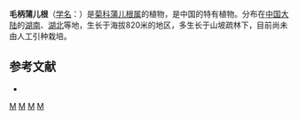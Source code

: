 {{Speciesbox 
| genus = Sinosenecio
| species = eriopodus
| authority = (Cumm.) C. Jeffrey et [[陈艺林|Y. L. Chen]]
}}
'''毛柄蒲儿根'''（[[学名|学名]]：{{lang|la|''Sinosenecio eriopodus''}}）是[[菊科|菊科]][[蒲儿根属|蒲儿根属]]的植物，是中国的特有植物。分布在[[中国大陆|中国大陆]]的[[湖南|湖南]]、[[湖北|湖北]]等地，生长于海拔820米的地区，多生长于山坡疏林下，目前尚未由人工引种栽培。

== 参考文献 ==
<div class="references-small">
* {{cite web| url =http://www.bioinfo.cn/db05/KmzwSpecies.php?action=view&id=5536| title =毛柄蒲儿根| work =《中国高等植物数据库全库》| publisher =中国科学院微生物研究所| author =昆明植物研究所| accessdate =2009-02-24| deadurl =yes| archiveurl =https://web.archive.org/web/20160305062033/http://www.bioinfo.cn/db05/KmzwSpecies.php?action=view&id=5536| archivedate =2016-03-05}}
</div>
{{Taxonbar|from=Q11127473}}

[[Category:蒲儿根属|M]]
[[Category:中國特有植物|M]]
[[Category:湖北植物|M]]
[[Category:湖南植物|M]]